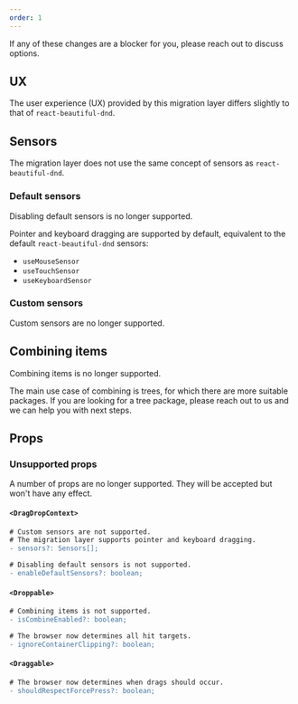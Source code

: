 ```yaml
---
order: 1
---
```



<SectionMessage>
If any of these changes are a blocker for you, please reach out to discuss options.
</SectionMessage>

## UX

The user experience (UX) provided by this migration layer differs slightly to that of `react-beautiful-dnd`.

## Sensors

The migration layer does not use the same concept of sensors as `react-beautiful-dnd`.

### Default sensors

Disabling default sensors is no longer supported.

Pointer and keyboard dragging are supported by default, equivalent to the default `react-beautiful-dnd` sensors:

- `useMouseSensor`
- `useTouchSensor`
- `useKeyboardSensor`

### Custom sensors

Custom sensors are no longer supported. 

## Combining items

Combining items is no longer supported.

The main use case of combining is trees, for which there are more suitable packages. 
If you are looking for a tree package, please reach out to us and we can help you with next steps.

## Props

### Unsupported props

A number of props are no longer supported. They will be accepted but won't have any effect.

#### `<DragDropContext>`

```diff
# Custom sensors are not supported.
# The migration layer supports pointer and keyboard dragging.
- sensors?: Sensors[];

# Disabling default sensors is not supported.
- enableDefaultSensors?: boolean;
```

#### `<Droppable>`

```diff
# Combining items is not supported.
- isCombineEnabled?: boolean;

# The browser now determines all hit targets.
- ignoreContainerClipping?: boolean;
```

#### `<Draggable>`

```diff
# The browser now determines when drags should occur.
- shouldRespectForcePress?: boolean;
```